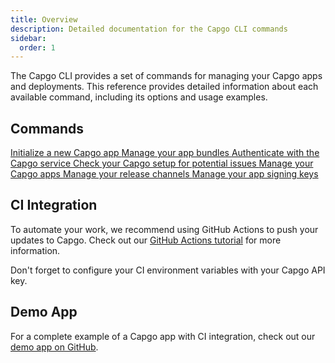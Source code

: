 ```yaml
---
title: Overview
description: Detailed documentation for the Capgo CLI commands
sidebar:
  order: 1
---
```



The Capgo CLI provides a set of commands for managing your Capgo apps and deployments. This reference provides detailed information about each available command, including its options and usage examples.

## Commands

<CardGrid stagger>
  <a href="./init/">
    <Card title="init" icon="rocket">
      Initialize a new Capgo app
    </Card>
  </a>

  <a href="./bundle/">
    <Card title="bundle" icon="seti:html">
      Manage your app bundles
    </Card>
  </a>

  <a href="./login/">
    <Card title="login" icon="approve-check">
      Authenticate with the Capgo service
    </Card>
  </a>

  <a href="./doctor/">
    <Card title="doctor" icon="approve-check-circle">
      Check your Capgo setup for potential issues
    </Card>
  </a>

  <a href="./app/">
    <Card title="app" icon="seti:default">
      Manage your Capgo apps
    </Card>
  </a>

  <a href="./channel/">
    <Card title="channel" icon="seti:git">
      Manage your release channels
    </Card>
  </a>

  <a href="./key/">
    <Card title="key" icon="seti:lock">
      Manage your app signing keys
    </Card>
  </a>
</CardGrid>

## CI Integration

To automate your work, we recommend using GitHub Actions to push your updates to Capgo. Check out our [GitHub Actions tutorial](https://capgo.app/blog/automatic-build-and-release-with-github-actions/) for more information.

Don't forget to configure your CI environment variables with your Capgo API key.

## Demo App

For a complete example of a Capgo app with CI integration, check out our [demo app on GitHub](https://github.com/Cap-go/demo-app/). 

